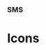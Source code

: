 
### SMS

# Icons

<div
  style={{
    border: '0.2rem dashed #9747FF',
    borderRadius: '0.5rem',
    padding: '1rem',
    display: 'flex',
    justifyContent: 'space-around',
    alignItems: 'center',
  }}
>
  <ArrowDown />
  <Camera />
  <Check />
  <Plus />
  <RightArrow />
  <XMark />
  <Trash />
  <Search />
  <XMarkOutline />
  <Filter />
  <Out />
  <Person />
  <Book />
  <ExclamationMark />
  <Calendar />
  <Tilde />
  <Picture />
  <ArrowUpRight />
  <Bars3 />
  <Document />
  <File />
  <Folder />
</div>